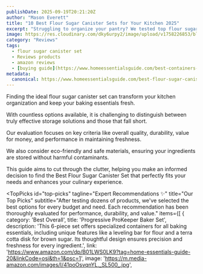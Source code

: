 ```yaml
---
publishDate: 2025-09-19T20:21:20Z
author: "Mason Everett"
title: "10 Best Flour Sugar Canister Sets for Your Kitchen 2025"
excerpt: "Struggling to organize your pantry? We tested top flour sugar canister sets to help you find the perfect storage solution. Discover freshness and style for your kitchen today."
image: https://res.cloudinary.com/dky6urpy2/image/upload/v1758226853/blog_image_1758226852_uev7eb.webp
category: "Reviews"
tags:
  - flour sugar canister set
  - Reviews products
  - amazon reviews
  - [buying guide](https://www.homeessentialsguide.com/best-containers-for-flour-and-sugar)
metadata:
  canonical: https://www.homeessentialsguide.com/best-flour-sugar-canister-set
---
```



<p>Finding the ideal flour sugar canister set can transform your kitchen organization and keep your baking essentials fresh.</p>
<p>With countless options available, it is challenging to distinguish between truly effective storage solutions and those that fall short.</p>
<p>Our evaluation focuses on key criteria like overall quality, durability, value for money, and performance in maintaining freshness.</p>
<p>We also consider eco-friendly and safe materials, ensuring your ingredients are stored without harmful contaminants.</p>
<p>This guide aims to cut through the clutter, helping you make an informed decision to find the Best Flour Sugar Canister Set that perfectly fits your needs and enhances your culinary experience.</p>

<TopPicks
  id="top-picks"
  tagline="Expert Recommendations ✨"
  title="Our Top Picks"
  subtitle="After testing dozens of products, we've selected the best options for every budget and need. Each recommendation has been thoroughly evaluated for performance, durability, and value."
  items={[
    {
      category: 'Best Overall',
      title: 'Progressive ProKeeper Baker Set',
      description: 'This 6-piece set offers specialized containers for all baking essentials, including unique features like a leveling bar for flour and a terra cotta disk for brown sugar. Its thoughtful design ensures precision and freshness for every ingredient.',
      link: 'https://www.amazon.com/dp/B01LWS0LK9?tag=home-essentials-guide-20&linkCode=osi&th=1&psc=1',
      image: 'https://m.media-amazon.com/images/I/41poOsvqnYL._SL500_.jpg',
